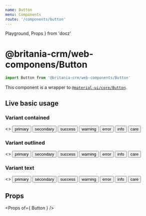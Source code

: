 ```yaml
---
name: Button
menu: Components
route: '/components/button'
---
```


  Playground,
  Props
} from 'docz'


# @britania-crm/web-componens/Button
```js
import Button from '@britania-crm/web-components/Button'
```

This component is a wrapper to [`@material-ui/core/Button`](https://material-ui.com/api/button).

## Live basic usage

### Variant contained
<Playground>
  <>
    <Button color="primary">
      primary
    </Button>
    <Button color="secondary">
      secondary
    </Button>
    <Button color="success">
      success
    </Button>
    <Button color="warning">
      warning
    </Button>
    <Button color="error">
      error
    </Button>
    <Button color="info">
      info
    </Button>
    <Button color="care">
      care
    </Button>
  </>
</Playground>

### Variant outlined
<Playground>
  <>
    <Button color="primary" variant="outlined">
      primary
    </Button>
    <Button color="secondary" variant="outlined">
      secondary
    </Button>
    <Button color="success" variant="outlined">
      success
    </Button>
    <Button color="warning" variant="outlined">
      warning
    </Button>
    <Button color="error" variant="outlined">
      error
    </Button>
    <Button color="info" variant="outlined">
      info
    </Button>
    <Button color="care" variant="outlined">
      care
    </Button>
  </>
</Playground>

### Variant text
<Playground>
  <>
    <Button color="primary" variant="text">
      primary
    </Button>
    <Button color="secondary" variant="text">
      secondary
    </Button>
    <Button color="success" variant="text">
      success
    </Button>
    <Button color="warning" variant="text">
      warning
    </Button>
    <Button color="error" variant="text">
      error
    </Button>
    <Button color="info" variant="text">
      info
    </Button>
    <Button color="care" variant="text">
      care
    </Button>
  </>
</Playground>

## Props
<Props of={ Button } />
